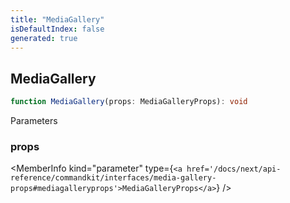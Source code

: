 ```yaml
---
title: "MediaGallery"
isDefaultIndex: false
generated: true
---
```



<!-- This file was generated from the CommandKit source. Do not modify. Instead, re-run the "docgen" script -->


## MediaGallery

<GenerationInfo sourceFile="packages/commandkit/src/components/v2/media-gallery.ts" sourceLine="9" packageName="commandkit" />



```ts title="Signature"
function MediaGallery(props: MediaGalleryProps): void
```
Parameters

### props

<MemberInfo kind="parameter" type={`<a href='/docs/next/api-reference/commandkit/interfaces/media-gallery-props#mediagalleryprops'>MediaGalleryProps</a>`} />


